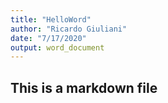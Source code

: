 ```yaml
---
title: "HelloWord"
author: "Ricardo Giuliani"
date: "7/17/2020"
output: word_document
---
```

## This is a markdown file
